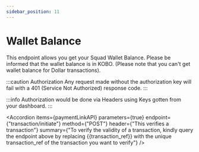 ```yaml
---
sidebar_position: 11
---
```



# Wallet Balance

<p className="text-[#8899a8] font-normal text-xl">This endpoint allows you get your Squad Wallet Balance. Please be informed that the wallet balance is in KOBO. (Please note that you can't get wallet balance for Dollar transactions).
</p>

:::caution Authorization
Any request made without the authorization key will fail with a 401 (Service Not Authorized) response code.
:::

:::info
Authorization would be done via Headers using Keys gotten from your dashboard. 
:::

<Accordion 
    items={paymentLinkAPI} 
    parameters={true} 
    endpoint={"transaction/initiate"} 
    method={"POST"} 
    header={"This verifies a transaction"} 
    summary={"To verify the validity of a transaction, kindly query the endpoint above by replacing {{transaction_ref}} with the unique transaction_ref of the transaction you want to verify"}
/>

<AccordionCode items={paymentLinkResponse}/>
